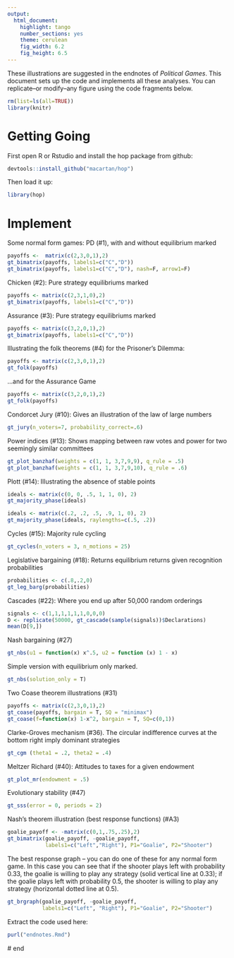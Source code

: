 ```yaml
---
output:
  html_document:
    highlight: tango
    number_sections: yes
    theme: cerulean
    fig_width: 6.2
    fig_height: 6.5
---
```


These illustrations are suggested in the endnotes of *Political Games*. This document sets up the code and implements all these analyses. You can replicate--or modify--any figure using the code fragments below.

```r
rm(list=ls(all=TRUE))
library(knitr)
```

# Getting Going  
First open R or Rstudio and install the hop package from github:

```r
devtools::install_github("macartan/hop")
```

Then load it up:
```r
library(hop)
```

# Implement

Some normal form games: PD (#1), with and without equilibrium marked
```r
payoffs <-  matrix(c(2,3,0,1),2)
gt_bimatrix(payoffs, labels1=c("C","D"))
gt_bimatrix(payoffs, labels1=c("C","D"), nash=F, arrow1=F)
```

Chicken (#2): Pure strategy equilibriums marked
```r
payoffs <- matrix(c(2,3,1,0),2)
gt_bimatrix(payoffs, labels1=c("C","D"))
```

Assurance (#3): Pure strategy equilibriums marked
```r
payoffs <- matrix(c(3,2,0,1),2)
gt_bimatrix(payoffs, labels1=c("C","D"))
```

Illustrating the folk theorems (#4) for the Prisoner's Dilemma:
```r
payoffs <- matrix(c(2,3,0,1),2)
gt_folk(payoffs)
```

...and for the Assurance Game
```r
payoffs <- matrix(c(3,2,0,1),2)
gt_folk(payoffs)
```

Condorcet Jury (#10): Gives an illustration of the law of large numbers
```r
gt_jury(n_voters=7, probability_correct=.6)
```

Power indices (#13): Shows mapping between raw votes and power for two seemingly similar committees
```r
gt_plot_banzhaf(weights = c(1, 1, 3,7,9,9), q_rule = .5)
gt_plot_banzhaf(weights = c(1, 1, 3,7,9,10), q_rule = .6)
```

Plott (#14): Illustrating the absence of stable points
```r
ideals <- matrix(c(0, 0, .5, 1, 1, 0), 2)
gt_majority_phase(ideals)
```


```r
ideals <- matrix(c(.2, .2, .5, .9, 1, 0), 2)
gt_majority_phase(ideals, raylengths=c(.5, .2))
```

Cycles (#15): Majority rule cycling
```r
gt_cycles(n_voters = 3, n_motions = 25)
```

Legislative bargaining (#18): Returns equilibrium returns given recognition probabilities
```r
probabilities <- c(.8,.2,0)
gt_leg_barg(probabilities)
```

Cascades (#22): Where you end up after 50,000 random orderings
```r
signals <- c(1,1,1,1,1,1,0,0,0)
D <- replicate(50000, gt_cascade(sample(signals))$Declarations)
mean(D[9,])
```

Nash bargaining (#27)
```r
gt_nbs(u1 = function(x) x^.5, u2 = function (x) 1 - x)
```

Simple version with equilibrium only marked. 
```r
gt_nbs(solution_only = T)
```

Two Coase theorem illustrations (#31)
```r
payoffs <- matrix(c(2,3,0,1),2)
gt_coase(payoffs, bargain = T, SQ = "minimax")
gt_coase(f=function(x) 1-x^2, bargain = T, SQ=c(0,1))
```

Clarke-Groves mechanism (#36). The circular indifference curves at the bottom right imply dominant strategies
```r
gt_cgm (theta1 = .2, theta2 = .4)
```

Meltzer Richard (#40): Attitudes to taxes for a given endowment
```r
gt_plot_mr(endowment = .5)
```

Evolutionary stability (#47)
```r
gt_sss(error = 0, periods = 2)
```

Nash's theorem illustration (best response functions) (#A3)
```r
goalie_payoff <- -matrix(c(0,1,.75,.25),2)
gt_bimatrix(goalie_payoff, -goalie_payoff,
            labels1=c("Left","Right"), P1="Goalie", P2="Shooter")
```

The best response graph -- you can do one of these for any normal form game. In this case you can see that if the shooter plays left with probability 0.33, the goalie is willing to play any strategy (solid vertical line at 0.33); if the goalie plays left with probability 0.5, the shooter is willing to play any strategy (horizontal dotted line at 0.5).

```r
gt_brgraph(goalie_payoff, -goalie_payoff,
           labels1=c("Left", "Right"), P1="Goalie", P2="Shooter")
```

Extract the code used here:
```r
purl("endnotes.Rmd")
```

\# end
